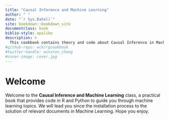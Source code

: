 ```yaml
--- 
title: "Causal Inference and Machine Learning"
author: " "
date: "`r Sys.Date()`"
site: bookdown::bookdown_site
documentclass: book
biblio-style: apalike
description: > 
  This cookbook contains theory and code about Causal Inference in Machine Learning. The code provided is in R and Python.
#github-repo: wch/rgcookbook
#twitter-handle: winston_chang
#cover-image: cover.jpg
---
```


# Welcome {-}


Welcome to the **Causal Inference and Machine Learning** class, a practical book that provides code in R and Python to guide you through machine learning topics. We will lead you since the installation process to the solution of relevant documents in Machine Learning. Hope you enjoy.
